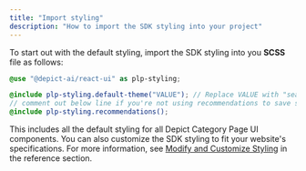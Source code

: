 ```yaml
---
title: "Import styling"
description: "How to import the SDK styling into your project"
---
```


To start out with the default styling, import the SDK styling into you <b>SCSS</b> file as follows:

```scss SCSS
@use "@depict-ai/react-ui" as plp-styling;

@include plp-styling.default-theme("VALUE"); // Replace VALUE with "search", "category", or "all" depending on what you are integrating
// comment out below line if you're not using recommendations to save some bundle size
@include plp-styling.recommendations();
```

This includes all the default styling for all Depict Category Page UI components. You can also customize the SDK styling to fit your website's specifications. For more information, see [Modify and Customize Styling](/reference/listings-search/customize-plp-styling-with-scss) in the reference section.